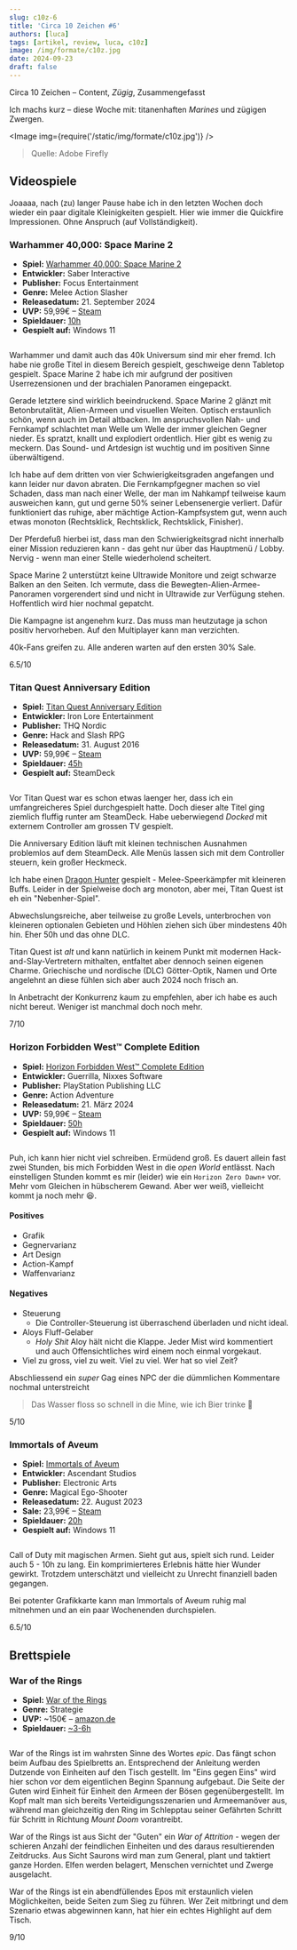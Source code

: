 ```yaml
---
slug: c10z-6
title: 'Circa 10 Zeichen #6'
authors: [luca]
tags: [artikel, review, luca, c10z]
image: /img/formate/c10z.jpg
date: 2024-09-23
draft: false
---
```



Circa 10 Zeichen – Content, _Zügig_, Zusammengefasst

Ich machs kurz – diese Woche mit: titanenhaften *Marines* und zügigen Zwergen.

<Image img={require('/static/img/formate/c10z.jpg')} />

> Quelle: Adobe Firefly

<!--truncate-->

## Videospiele

Joaaaa, nach (zu) langer Pause habe ich in den letzten Wochen doch wieder ein paar digitale Kleinigkeiten gespielt. Hier wie immer die Quickfire Impressionen. Ohne Anspruch (auf Vollständigkeit).

### Warhammer 40,000: Space Marine 2

- **Spiel:** [Warhammer 40,000: Space Marine 2](https://store.steampowered.com/app/2183900/Warhammer_40000_Space_Marine_2)
- **Entwickler:** Saber Interactive
- **Publisher:** Focus Entertainment
- **Genre:** Melee Action Slasher
- **Releasedatum:** 21. September 2024
- **UVP:** 59,99€ – [Steam](https://store.steampowered.com/app/2183900/Warhammer_40000_Space_Marine_2)
- **Spieldauer:** [10h](https://howlongtobeat.com/game/101254)
- **Gespielt auf:** Windows 11

<Image img="https://shared.akamai.steamstatic.com/store_item_assets/steam/apps/2183900/header.jpg" />

Warhammer und damit auch das 40k Universum sind mir eher fremd. Ich habe nie große Titel in diesem Bereich gespielt, geschweige denn Tabletop gespielt. Space Marine 2 habe ich mir aufgrund der positiven Userrezensionen und der brachialen Panoramen eingepackt.

Gerade letztere sind wirklich beeindruckend. Space Marine 2 glänzt mit Betonbrutalität, Alien-Armeen und visuellen Weiten. Optisch erstaunlich schön, wenn auch im Detail altbacken. Im anspruchsvollen Nah- und Fernkampf schlachtet man Welle um Welle der immer gleichen Gegner nieder. Es spratzt, knallt und explodiert ordentlich. Hier gibt es wenig zu meckern. Das Sound- und Artdesign ist wuchtig und im positiven Sinne überwältigend.

Ich habe auf dem dritten von vier Schwierigkeitsgraden angefangen und kann leider nur davon abraten. Die Fernkampfgegner machen so viel Schaden, dass man nach einer Welle, der man im Nahkampf teilweise kaum ausweichen kann, gut und gerne 50% seiner Lebensenergie verliert. Dafür funktioniert das ruhige, aber mächtige Action-Kampfsystem gut, wenn auch etwas monoton (Rechtsklick, Rechtsklick, Rechtsklick, Finisher).

Der Pferdefuß hierbei ist, dass man den Schwierigkeitsgrad nicht innerhalb einer Mission reduzieren kann - das geht nur über das Hauptmenü / Lobby. Nervig - wenn man einer Stelle wiederholend scheitert.

Space Marine 2 unterstützt keine Ultrawide Monitore und zeigt schwarze Balken an den Seiten. Ich vermute, dass die Bewegten-Alien-Armee-Panoramen vorgerendert sind und nicht in Ultrawide zur Verfügung stehen. Hoffentlich wird hier nochmal gepatcht.

Die Kampagne ist angenehm kurz. Das muss man heutzutage ja schon positiv hervorheben.
Auf den Multiplayer kann man verzichten.

40k-Fans greifen zu. Alle anderen warten auf den ersten 30% Sale.

6.5/10

### Titan Quest Anniversary Edition

- **Spiel:** [Titan Quest Anniversary Edition](https://store.steampowered.com/app/475150/Titan_Quest_Anniversary_Edition/)
- **Entwickler:** Iron Lore Entertainment
- **Publisher:** THQ Nordic
- **Genre:** Hack and Slash RPG
- **Releasedatum:** 31. August 2016
- **UVP:** 59,99€ – [Steam](https://store.steampowered.com/app/475150/Titan_Quest_Anniversary_Edition/)
- **Spieldauer:** [45h](https://howlongtobeat.com/game/39689)
- **Gespielt auf:** SteamDeck

<Image img="https://shared.akamai.steamstatic.com/store_item_assets/steam/apps/475150/header.jpg" />

Vor Titan Quest war es schon etwas laenger her, dass ich ein umfangreicheres Spiel durchgespielt hatte. Doch dieser alte Titel ging ziemlich fluffig runter am SteamDeck. Habe ueberwiegend *Docked* mit externem Controller am grossen TV gespielt.

Die Anniversary Edition läuft mit kleinen technischen Ausnahmen problemlos auf dem SteamDeck. Alle Menüs lassen sich mit dem Controller steuern, kein großer Heckmeck.

Ich habe einen [Dragon Hunter](https://steamcommunity.com/sharedfiles/filedetails/?id=1391778605) gespielt - Melee-Speerkämpfer mit kleineren Buffs. Leider in der Spielweise doch arg monoton, aber mei, Titan Quest ist eh ein "Nebenher-Spiel".

Abwechslungsreiche, aber teilweise zu große Levels, unterbrochen von kleineren optionalen Gebieten und Höhlen ziehen sich über mindestens 40h hin. Eher 50h und das ohne DLC.

Titan Quest ist *alt* und kann natürlich in keinem Punkt mit modernen Hack-and-Slay-Vertretern mithalten, entfaltet aber dennoch seinen eigenen Charme. Griechische und nordische (DLC) Götter-Optik, Namen und Orte angelehnt an diese fühlen sich aber auch 2024 noch frisch an.

In Anbetracht der Konkurrenz kaum zu empfehlen, aber ich habe es auch nicht bereut. Weniger ist manchmal doch noch mehr.

7/10

### Horizon Forbidden West™ Complete Edition

- **Spiel:** [Horizon Forbidden West™ Complete Edition](https://store.steampowered.com/app/2420110/Horizon_Forbidden_West_Complete_Edition/)
- **Entwickler:**  Guerrilla, Nixxes Software
- **Publisher:** PlayStation Publishing LLC
- **Genre:** Action Adventure
- **Releasedatum:** 21. März 2024
- **UVP:** 59,99€ – [Steam](https://store.steampowered.com/app/2420110/Horizon_Forbidden_West_Complete_Edition/)
- **Spieldauer:** [50h](https://howlongtobeat.com/game/39689)
- **Gespielt auf:** Windows 11

<Image img="https://shared.akamai.steamstatic.com/store_item_assets/steam/apps/2420110/header.jpg" />

Puh, ich kann hier nicht viel schreiben. Ermüdend groß. Es dauert allein fast zwei Stunden, bis mich Forbidden West in die *open World* entlässt. Nach einstelligen Stunden kommt es mir (leider) wie ein `Horizon Zero Dawn+` vor. Mehr vom Gleichen in hübscherem Gewand. Aber wer weiß, vielleicht kommt ja noch mehr 😆.

#### Positives

+ Grafik
+ Gegnervarianz
+ Art Design
+ Action-Kampf
+ Waffenvarianz

#### Negatives

- Steuerung
  - Die Controller-Steuerung ist überraschend überladen und nicht ideal.
- Aloys Fluff-Gelaber
  - *Holy Shit* Aloy hält nicht die Klappe. Jeder Mist wird kommentiert und auch Offensichtliches wird einem noch einmal vorgekaut.
- Viel zu gross, viel zu weit. Viel zu viel. Wer hat so viel Zeit?

Abschliessend ein *super* Gag eines NPC der die dümmlichen Kommentare nochmal unterstreicht

> Das Wasser floss so schnell in die Mine, wie ich Bier trinke 🍻

5/10

### Immortals of Aveum

- **Spiel:** [Immortals of Aveum](https://store.steampowered.com/app/2009100/Immortals_of_Aveum/)
- **Entwickler:** Ascendant Studios
- **Publisher:** Electronic Arts
- **Genre:** Magical Ego-Shooter
- **Releasedatum:** 22. August 2023
- **Sale:** 23,99€ – [Steam](https://store.steampowered.com/app/2009100/Immortals_of_Aveum/)
- **Spieldauer:** [20h](https://howlongtobeat.com/game/118227)
- **Gespielt auf:** Windows 11

<Image img="https://cdn.akamai.steamstatic.com/steam/apps/2009100/header_alt_assets_0.jpg" />

Call of Duty mit magischen Armen. Sieht gut aus, spielt sich rund. Leider auch 5 - 10h zu lang. Ein komprimierteres Erlebnis hätte hier Wunder gewirkt.
Trotzdem unterschätzt und vielleicht zu Unrecht finanziell baden gegangen.

Bei potenter Grafikkarte kann man Immortals of Aveum ruhig mal mitnehmen und an ein paar Wochenenden durchspielen.

6.5/10

## Brettspiele

### War of the Rings

- **Spiel:** [War of the Rings](https://boardgamegeek.com/boardgame/115746/war-ring-second-edition)
- **Genre:** Strategie
- **UVP:** ~150€ – [amazon.de](https://www.amazon.de/Fantasy-Flight-Games-Ring-Board/dp/1903385113)
- **Spieldauer:** [~3-6h](https://boardgamegeek.com/boardgame/115746/war-ring-second-edition)

<Image img="https://www.boardgamequest.com/wp-content/uploads/2021/05/War-of-the-Ring-Game-Experience.jpg" />

War of the Rings ist im wahrsten Sinne des Wortes *epic*. Das fängt schon beim Aufbau des Spielbretts an. Entsprechend der Anleitung werden Dutzende von Einheiten auf den Tisch gestellt. Im "Eins gegen Eins" wird hier schon vor dem eigentlichen Beginn Spannung aufgebaut. Die Seite der Guten wird Einheit für Einheit den Armeen der Bösen gegenübergestellt. Im Kopf malt man sich bereits Verteidigungsszenarien und Armeemanöver aus, während man gleichzeitig den Ring im Schlepptau seiner Gefährten Schritt für Schritt in Richtung *Mount Doom* vorantreibt.

War of the Rings ist aus Sicht der "Guten" ein *War of Attrition* - wegen der schieren Anzahl der feindlichen Einheiten und des daraus resultierenden Zeitdrucks.
Aus Sicht Saurons wird man zum General, plant und taktiert ganze Horden. Elfen werden belagert, Menschen vernichtet und Zwerge ausgelacht.

War of the Rings ist ein abendfüllendes Epos mit erstaunlich vielen Möglichkeiten, beide Seiten zum Sieg zu führen.
Wer Zeit mitbringt und dem Szenario etwas abgewinnen kann, hat hier ein echtes Highlight auf dem Tisch.

9/10
